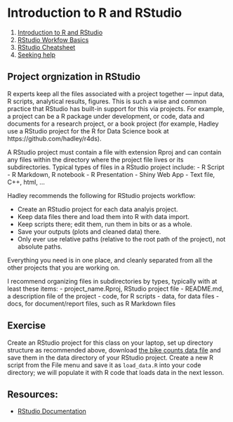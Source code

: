 
# Introduction to R and RStudio

1. [Introduction to R and RStudio](http://swcarpentry.github.io/r-novice-gapminder/01-rstudio-intro/)
1. [RStudio Workfow Basics](http://r4ds.had.co.nz/workflow-projects.html)
1. [RStudio Cheatsheet](https://github.com/rstudio/cheatsheets/raw/master/rstudio-ide.pdf)
1. [Seeking help](http://swcarpentry.github.io/r-novice-gapminder/03-seeking-help/)

## Project orgnization in RStudio

R experts keep all the files associated with a project together — input data, R scripts, analytical results, figures. This is such a wise and common practice that RStudio has built-in support for this via projects. For example, a project can be a R package under development, or code, data and documents for a research project, or a book project (for example, Hadley use a RStudio project for the R for Data Science book at https://github.com/hadley/r4ds). 

A RStudio project must contain a file with extension Rproj and can contain any files within the directory where the project file lives or its subdirectories. Typical types of files in a RStudio project include:
  - R Script
  - R Markdown, R notebook
  - R Presentation
  - Shiny Web App
  - Text file, C++, html, ...

Hadley recommends the following for RStudio projects workflow:

- Create an RStudio project for each data analyis project.
- Keep data files there and load them into R with data import.
- Keep scripts there; edit them, run them in bits or as a whole.
- Save your outputs (plots and cleaned data) there.
- Only ever use relative paths (relative to the root path of the project), not absolute paths.

Everything you need is in one place, and cleanly separated from all the other projects that you are working on.

I recommend organizing files in subdirectories by types, typically with at least these items:
  - project_name.Rproj, RStudio project file
  - README.md, a description file of the project
  - code, for R scripts
  - data, for data files
  - docs, for document/report files, such as R Markdown files

## Exercise 

Create an RStudio project for this class on your laptop, set up directory structure as recommended above, download [the bike counts data file](https://github.com/cities/datascience2018/tree/master/data) and save them in the data directory of your RStudio project. Create a new R script from the File menu and save it as `load_data.R` into your code directory; we will populate it with R code that loads data in the next lesson.

## Resources:
- [RStudio Documentation](https://support.rstudio.com/hc/en-us/sections/200107586-Using-the-RStudio-IDE)
